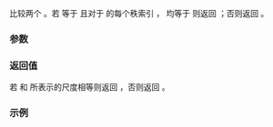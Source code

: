 {{title|1=operator=={{small|(std::extents)}}}}
{{cpp/container/mdspan/extents/navbar}}
{{ddcl|since=c++23|1=
template&lt; class OtherIndexType, std::size_t... OtherExtents &gt;
friend constexpr bool operator==(
    const extents&amp; lhs, const extents&lt;OtherIndexType, OtherExtents...&gt;&amp; rhs ) noexcept;
}}

比较两个 {{tt|extents}}。若 {{c|lhs.rank()}} 等于 {{c|rhs.rank()}} 且对于 {{c|rhs}} 的每个秩索引 {{c|r}}，{{c|lhs.extent(r)}} 均等于 {{c|rhs.extent(r)}} 则返回 {{c/core|true}}；否则返回 {{c/core|false}}。

===参数===
{{par begin}}
{{par|lhs, rhs|要比较值的 extents}}
{{par end}}

===返回值===
若 {{c|lhs}} 和 {{c|rhs}} 所表示的尺度相等则返回 {{c/core|true}}，否则返回 {{c/core|false}}。

===示例===
{{example
|code=
|output=
}}